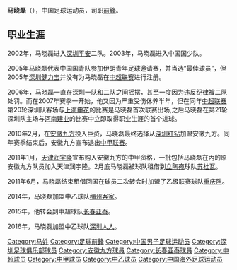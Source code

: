 {{noteta|G1=足球}}{{Football player infobox
| playername = 马晓磊
| image =
| fullname = 马晓磊
| height = {{height|m=1.77}}
| nickname =
| dateofbirth = {{Birth date and age|year=1987|month=1|day=19}}
| cityofbirth = [[北京市|北京市]]
| countryofbirth = {{flagicon|CHN}}[[中国|中国]]
| currentclub = 
| clubnumber = 
| position = [[前锋_(足球)|前鋒]]，[[中场|中场]]
| youthyears =
| youthclubs =
| years = 2006-2009年<br>2010年<br>2011年<br>2011年<br>2011-2013年<br>2014年<br>2015<br>2016-2017年
| clubs = [[深圳红钻|深圳红钻]]<br>[[安徽九方|安徽九方]]<br>[[天津润宇隆|天津润宇隆]]<br>→[[马里扬泊列苏杜瓦足球俱乐部|苏杜瓦]]''(租借)''<br>[[重庆足球俱乐部|重庆队]]<br>[[梅州客家足球俱乐部|梅州客家]]<br>[[长春亚泰|长春亚泰]]<br>[[深圳雷曼人人|深圳雷曼人人]]
| caps(goals) = 18 (1)<br>22 (1)<br>0 (0)<br><br>68 (15)<br>19 (8)<br>13 (0)<br>31 (18)
| nationalyears =
| nationalteam =
| nationalcaps(goals) =
| pcupdate = 2016年7月25日 
| ntupdate =  
| manageryears =
| managerclubs =
}}

'''马晓磊'''（{{bd|1987年|1月19日|catIdx=M}}），中国足球运动员，司职[[前锋_(足球)|前鋒]]。

==职业生涯==
2002年，马晓磊进入[[深圳足球俱乐部|深圳平安]]二队。2003年，马晓磊进入中国国少队。

2005年马晓磊代表中国国青队参加伊朗青年足球邀请赛，并当选“最佳球员”，但2005年[[深圳足球俱乐部|深圳健力宝]]并没有为马晓磊在[[中超联赛|中超联赛]]进行注册。

2006年，马晓磊一直在深圳一队和二队之间摇摆，甚至一度因为违反纪律被二队处罚。而在2007年赛季一开始，他又因为严重受伤休养半年，但在同年[[中超联赛|中超联赛]]第20轮深圳队客场与[[上海申花|上海申花]]的比赛是马晓磊首次联赛出场,之后马晓磊在第21轮深圳队主场与[[河南建业|河南建业]]的比赛中立即取得职业生涯的首个进球。

2010年2月，在[[安徽九方|安徽九方]]投入巨资，马晓磊最终选择从[[深圳足球俱乐部|深圳红钻]]加盟安徽九方。同年赛季结束后，安徽九方宣布退出[[中甲联赛|中甲联赛]]。

2011年1月，[[天津润宇隆|天津润宇隆]]宣布购入安徽九方的中甲资格，一批包括马晓磊在內的原安徽九方队员加入天津润宇隆。2月底马晓磊被球队租借到[[立陶宛|立陶宛]]球队[[马里扬泊列苏杜瓦足球俱乐部|苏杜瓦]]。

2011年6月，马晓磊结束租借回国在球员二次转会时加盟了乙级联赛球队[[重庆足球俱乐部|重庆队]]。

2014年，马晓磊加盟中乙球队[[梅州客家足球俱乐部|梅州客家]]。

2015年，他转会到中超球队[[长春亚泰|长春亚泰]]。

2016年，马晓磊加盟中乙球队[[深圳人人|深圳人人]]。

{{2010安徽九方名單}}
{{2012年中甲分类名单重足}}
{{2013年中甲分类名单重足}}
{{2014年中乙分类名单梅州客家}}
{{2015年中超分类名单长春}}
{{2016年中乙分类名单深圳人人}}
{{2017年中乙分类名单深圳人人}}

{{DEFAULTSORT:MA Xiaolei}}
[[Category:马姓|Category:马姓]]
[[Category:足球前鋒|Category:足球前鋒]]
[[Category:中国男子足球运动员|Category:中国男子足球运动员]]
[[Category:深圳足球俱乐部球员|Category:深圳足球俱乐部球员]]
[[Category:安徽九方球員|Category:安徽九方球員]]
[[Category:长春亚泰球員|Category:长春亚泰球員]]
[[Category:中超球员|Category:中超球员]]
[[Category:中甲球员|Category:中甲球员]]
[[Category:中乙球员|Category:中乙球员]]
[[Category:中国海外足球运动员|Category:中国海外足球运动员]]